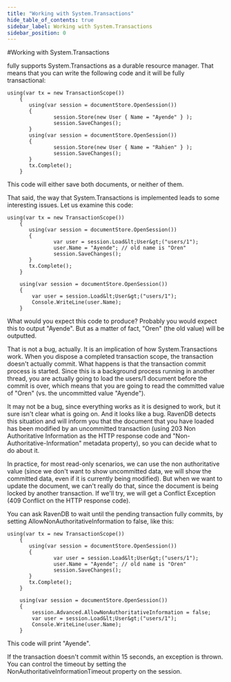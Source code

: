 ```yaml
---
title: "Working with System.Transactions"
hide_table_of_contents: true
sidebar_label: Working with System.Transactions
sidebar_position: 0
---
```



#Working with System.Transactions

fully supports System.Transactions as a durable resource manager. That means that you can write the following code and it will be fully transactional:

    
```
using(var tx = new TransactionScope())
    {
       using(var session = documentStore.OpenSession())
       {
               session.Store(new User { Name = "Ayende" } );
               session.SaveChanges();
       }
       using(var session = documentStore.OpenSession())
       {
               session.Store(new User { Name = "Rahien" } );
               session.SaveChanges();
       }
       tx.Complete();
    }
```


This code will either save both documents, or neither of them.

That said, the way that System.Transactions is implemented leads to some interesting issues. Let us examine this code:

    
```
using(var tx = new TransactionScope())
    {
       using(var session = documentStore.OpenSession())
       {
               var user = session.Load&lt;User&gt;("users/1");
               user.Name = "Ayende"; // old name is "Oren"
               session.SaveChanges();
       }
       tx.Complete();
    }

    using(var session = documentStore.OpenSession())
    {
        var user = session.Load&lt;User&gt;("users/1");
        Console.WriteLine(user.Name);
    }
```


What would you expect this code to produce? Probably you would expect this to output "Ayende". But as a matter of fact, "Oren" (the old value) will be outputted.

That is not a bug, actually. It is an implication of how System.Transactions work. When you dispose a completed transaction scope, the transaction doesn't actually commit. What happens is that the transaction commit process is started. Since this is a background process running in another thread, you are actually going to load the users/1 document before the commit is over, which means that you are going to read the committed value of "Oren" (vs. the uncommitted value "Ayende").

It may not be a bug, since everything works as it is designed to work, but it sure isn't clear what is going on. And it looks like a bug. RavenDB detects this situation and will inform you that the document that you have loaded has been modified by an uncommitted transaction (using 203 Non Authoritative Information as the HTTP response code and "Non-Authoritative-Information" metadata property), so you can decide what to do about it.

In practice, for most read-only scenarios, we can use the non authoritative value (since we don't want to show uncommitted data, we will show the committed data, even if it is currently being modified). But when we want to update the document, we can't really do that, since the document is being locked by another transaction. If we'll try, we will get a Conflict Exception (409 Conflict on the HTTP response code).

You can ask RavenDB to wait until the pending transaction fully commits, by setting AllowNonAuthoritativeInformation to false, like this:

    
```
using(var tx = new TransactionScope())
    {
       using(var session = documentStore.OpenSession())
       {
               var user = session.Load&lt;User&gt;("users/1");
               user.Name = "Ayende"; // old name is "Oren"
               session.SaveChanges();
       }
       tx.Complete();
    }

    using(var session = documentStore.OpenSession())
    {
        session.Advanced.AllowNonAuthoritativeInformation = false;
        var user = session.Load&lt;User&gt;("users/1");
        Console.WriteLine(user.Name);
    }
```


This code will print "Ayende".

If the transaction doesn't commit within 15 seconds, an exception is thrown. You can control the timeout by setting the NonAuthoritativeInformationTimeout property on the session.
